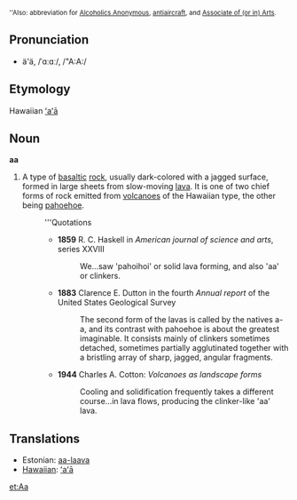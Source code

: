 <small>''Also: abbreviation for [[Alcoholics Anonymous]], [[antiaircraft]], and [[Associate of Arts|Associate of (or in) Arts]].</small>

==Pronunciation==
* ä'ä, /ˈɑːɑː/, /"A:A:/

==Etymology==
Hawaiian [[ʻaʻā]]

==Noun==
'''aa'''

# A type of [[basaltic]] [[rock]], usually dark-colored with a jagged surface, formed in large sheets from slow-moving [[lava]]. It is one of two chief forms of rock emitted from [[volcano]]es of the Hawaiian type, the other being [[pahoehoe]].
#: '''Quotations
#:* '''1859''' R. C. Haskell in ''American journal of science and arts'', series XXVIII
#:*: We...saw 'pahoihoi' or solid lava forming, and also 'aa' or clinkers.
#:* '''1883''' Clarence E. Dutton in the fourth ''Annual report'' of the United States Geological Survey
#:*: The second form of the lavas is called by the natives a-a, and its contrast with pahoehoe is about the greatest imaginable. It consists mainly of clinkers sometimes detached, sometimes partially agglutinated together with a bristling array of sharp, jagged, angular fragments.
#:* '''1944''' Charles A. Cotton: ''Volcanoes as landscape forms''
#:*: Cooling and solidification frequently takes a different course...in lava flows, producing the clinker-like 'aa' lava.

==Translations==
*Estonian: [[aa-laava]]
*[[Hawaiian]]: [[ʻaʻā]]

[[et:Aa]]